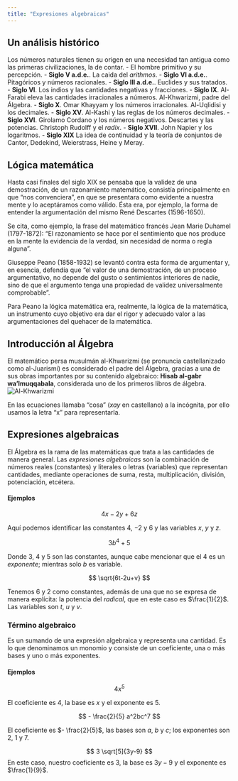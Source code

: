 ```yaml
---
title: "Expresiones algebraicas"
---
```

## Un análisis histórico
Los números naturales tienen su origen en una necesidad tan antigua como las primeras civilizaciones, la de contar.
- El hombre primitivo y su percepción.
- __Siglo V a.d.e.__. La caida del _arithmos_.
- __Siglo VI a.d.e.__. Pitagóricos y números racionales.
- __Siglo III a.d.e.__. Euclides y sus tratados.
- __Siglo VI__. Los indios y las cantidades negativas y fracciones.
- __Siglo IX__. Al-Farabi eleva las cantidades irracionales a números. Al-Khwarizmi, padre del Álgebra.
- __Siglo X__. Omar Khayyam y los números irracionales. Al-Uqlidisi y los decimales.
- __Siglo XV__. Al-Kashi y las reglas de los números decimales.
- __Siglo XVI__. Girolamo Cordano y los números negativos. Descartes y las potencias. Christoph Rudolff y el _radix_.
- __Siglo XVII__. John Napier y los logaritmos.
- __Siglo XIX__ La idea de continuidad y la teoría de conjuntos de Cantor, Dedekind, Weierstrass, Heine y Meray.


## Lógica matemática
Hasta casi finales del siglo XIX se pensaba que la validez de una demostración, de un razonamiento matemático, consistía principalmente en que “nos convenciera”, en que se presentara como evidente a nuestra mente y lo aceptáramos como válido. Ésta era, por ejemplo, la forma de entender la argumentación del mismo René Descartes (1596-1650).

Se cita, como ejemplo, la frase del matemático francés Jean Marie Duhamel (1797-1872): “El razonamiento se hace por el sentimiento que nos produce en la mente la evidencia de la verdad, sin necesidad de norma o regla alguna”.

Giuseppe Peano (1858-1932) se levantó contra esta forma de argumentar y, en esencia, defendía que “el valor de una demostración, de un proceso argumentativo, no depende del gusto o sentimientos interiores de nadie, sino de que el argumento tenga una propiedad de validez universalmente comprobable”.

Para Peano la lógica matemática era, realmente, la lógica de la matemática, un instrumento cuyo objetivo era dar el rigor y adecuado valor a las argumentaciones del quehacer de la matemática.

## Introducción al Álgebra
El matemático persa musulmán al-Khwarizmi (se pronuncia castellanizado como al-Juarismi) es considerado el padre del Álgebra, gracias a una de sus obras importantes por su contenido algebraico: __Hisab al-gabr wa’lmuqqabala__, considerada uno de los primeros libros de álgebra.
![Al-Khwarizmi](images/018-aljuarismi.jpg)

En las ecuaciones llamaba “cosa” (_xay_ en castellano) a la incógnita, por ello usamos la letra “x” para representarla.

## Expresiones algebraicas
El Álgebra es la rama de las matemáticas que trata a las cantidades de manera general. Las _expresiones algebraicas_ son la combinación de números reales (constantes) y literales o letras (variables) que representan cantidades, mediante operaciones de suma, resta, multiplicación, división, potenciación, etcétera.

#### Ejemplos
$$
4x-2y+6z
$$

Aquí podemos identificar las constantes $4$, $-2$ y $6$ y las variables $x$, $y$ y $z$.

$$
3b^4+5
$$

Donde $3$, $4$ y $5$ son las constantes, aunque cabe mencionar que el $4$ es un _exponente_; mientras solo $b$ es variable.

$$
\sqrt{6t-2u+v}
$$

Tenemos $6$ y $2$ como constantes, además de una que no se expresa de manera explícita: la potencia del _radical_, que en este caso es $\frac{1}{2}$. Las variables son $t$, $u$ y $v$.

### Término algebraico
Es un sumando de una expresión algebraica y representa una cantidad. Es lo que denominamos un monomio y consiste de un coeficiente, una o más bases y uno o más exponentes. 

#### Ejemplos
$$
4x^5
$$

El coeficiente es $4$, la base es $x$ y el exponente es $5$.

$$
- \frac{2}{5} a^2bc^7
$$

El coeficiente es $- \frac{2}{5}$, las bases son $a$, $b$ y $c$; los exponentes son $2$, $1$ y $7$.

$$
3 \sqrt[5]{3y-9}
$$
En este caso, nuestro coeficiente es $3$, la base es $3y-9$ y el exponente es $\frac{1}{9}$.